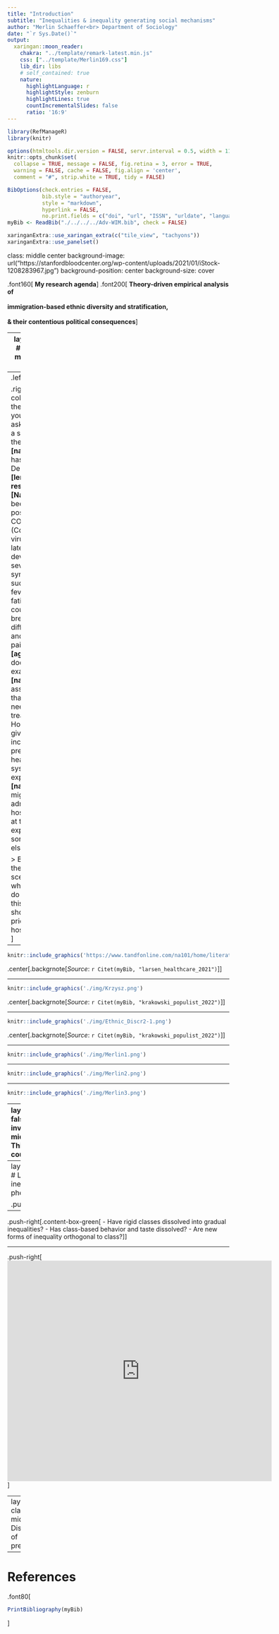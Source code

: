 ```yaml
---
title: "Introduction"
subtitle: "Inequalities & inequality generating social mechanisms"
author: "Merlin Schaeffer<br> Department of Sociology"
date: "`r Sys.Date()`"
output: 
  xaringan::moon_reader:
    chakra: "../template/remark-latest.min.js"
    css: ["../template/Merlin169.css"]
    lib_dir: libs
    # self_contained: true
    nature:
      highlightLanguage: r
      highlightStyle: zenburn
      highlightLines: true
      countIncrementalSlides: false
      ratio: '16:9'
---
```

```r
library(RefManageR)
library(knitr)

options(htmltools.dir.version = FALSE, servr.interval = 0.5, width = 115, digits = 3)
knitr::opts_chunk$set(
  collapse = TRUE, message = FALSE, fig.retina = 3, error = TRUE,
  warning = FALSE, cache = FALSE, fig.align = 'center',
  comment = "#", strip.white = TRUE, tidy = FALSE)

BibOptions(check.entries = FALSE, 
           bib.style = "authoryear", 
           style = "markdown",
           hyperlink = FALSE,
           no.print.fields = c("doi", "url", "ISSN", "urldate", "language", "note", "isbn", "volume"))
myBib <- ReadBib("./../../../Adv-WIM.bib", check = FALSE)

xaringanExtra::use_xaringan_extra(c("tile_view", "tachyons"))
xaringanExtra::use_panelset()
```
class: middle center
background-image: url("https://stanfordbloodcenter.org/wp-content/uploads/2021/01/iStock-1208283967.jpg")
background-position: center
background-size: cover

.font160[
**My research agenda**
]
.font200[
**Theory-driven empirical analysis of <br> <br> immigration-based ethnic diversity and stratification, <br> <br>& their contentious political consequences**
]

---
layout: true
# Some of my current work

---
.left-column[
```r
knitr::include_graphics('https://www.templehealth.org/sites/default/files/styles/without_crop/public/2021-01/man-wearing-mask-coughing-into-shoulder.jpg?itok=Z6mUgWPd')
```
]


.right-column[
> In the following you are asked to take a stand on the case of **[name]** who has lived in Denmark **[length of residence]**. **[Name]** has been tested positive for COVID-19 (Corona virus) and later developed severe symptoms such as fever, fatigue, dry coughs, breathing difficulties, and chest pains. He is **[age]**. The doctor who examined **[name]**, assessed that he needs treatment. However, given the increased pressure the healthcare system is experiencing, **[name]** might be admitted a hospital bed at the expense of someone else.

> Based on the above scenario, to what degree do you feel this person should be prioritized a hospital bed?
]

---

```r
knitr::include_graphics('https://www.tandfonline.com/na101/home/literatum/publisher/tandf/journals/content/cjms20/2021/cjms20.v047.i07/1369183x.2020.1860742/20220705/images/large/cjms_a_1860742_f0001_oc.jpeg')
```
.center[.backgrnote[*Source*: `r Citet(myBib, "larsen_healthcare_2021")`]]

---

```r
knitr::include_graphics('./img/Krzysz.png')
```
.center[.backgrnote[*Source*: `r Citet(myBib, "krakowski_populist_2022")`]]

---

```r
knitr::include_graphics('./img/Ethnic_Discr2-1.png')
```
.center[.backgrnote[*Source*: `r Citet(myBib, "krakowski_populist_2022")`]]

---


```r
knitr::include_graphics('./img/Merlin1.png')
```

---

```r
knitr::include_graphics('./img/Merlin2.png')
```

---

```r
knitr::include_graphics('./img/Merlin3.png')
```

---
layout: false
class: inverse middle
# This 1/2 course

.push-left[
- Explanations of inequality
  + Focus on *inequality-generating mechanisms*.
  + From micro to meso mechanisms.<br>(Carsten will cover macro level in part 2/2)


- Session structure
```r
knitr::include_graphics('./img/Structure.png')
```


- 2 Portfolios
  1. 15 minute presentation with fellow student.
  2. 5-10 .backgrnote[(+50% per additional student)] page essay: Compare the applicability and explanatory power of two inequality generating mechanisms (from our six sessions) to explain an inequality phenomenon from our list.
]

.push-right[
<iframe src='https://merlin-advanced-wim.netlify.app/' width='1000' height='600' frameborder='0' scrolling='yes'></iframe>
]

---
layout: true
# List of inequality phenomena

.push-left[
```r
knitr::include_graphics('./img/Grusky1.png')
```
.center[.backgrnote[*Source*: `r Citet(myBib, "grusky_stories_2018")`]]
]

---

.push-right[.content-box-green[
- Have rigid classes dissolved into gradual inequalities?
- Has class-based behavior and taste dissolved?
- Are new forms of inequality orthogonal to class?
]]

---

.push-right[
<iframe src='https://www.allourideas.org/advanced-WIM' width='600' height='500' frameborder='0' scrolling='yes'></iframe>
]

---
layout: false
class: inverse middle
# Distribution of presentations

---
# References

.font80[
```r
PrintBibliography(myBib)
```
]

